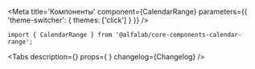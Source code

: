 


<Meta
    title='Компоненты'
    component={CalendarRange}
    parameters={{ 'theme-switcher': { themes: ['click'] } }}
/>

<!-- Canvas -->

<Story name='CalendarRange'>
    <CalendarRange />
</Story>

<!-- Docs -->

<ComponentHeader
    name='CalendarRange'
    version={version}
    package='@alfalab/core-components-calendar-range'
    stage={1}
    design='https://www.figma.com/file/hqSP3L6qu8UcL3sf18Su1M/Web-Components?node-id=13931%3A20767'
/>

```tsx
import { CalendarRange } from '@alfalab/core-components-calendar-range';
```

<Tabs
    description={<Description />}
    props={<Props of={CalendarRange} /> }
    changelog={Changelog}
/>
